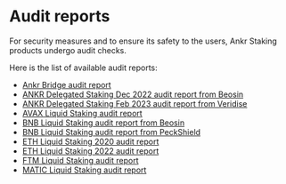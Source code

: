 # Audit reports

For security measures and to ensure its safety to the users, Ankr Staking products undergo audit checks.

Here is the list of available audit reports:
* [Ankr Bridge audit report](https://assets.ankr.com/earn/ankr_bridge_security_audit.pdf)
* [ANKR Delegated Staking Dec 2022 audit report from Beosin](https://assets.ankr.com/staking/smart_contract_security_audit.pdf)
* [ANKR Delegated Staking Feb 2023 audit report from Veridise](https://assets.ankr.com/staking/ankr_delegated_staking_audit_veridise.pdf)
* [AVAX Liquid Staking audit report](https://assets.ankr.com/staking/smart_contract_security_audit_avax_beosin.pdf)
* [BNB Liquid Staking audit report from Beosin](http://assets.ankr.com/earn/smart_contract_security_audit_bnb.pdf)
* [BNB Liquid Staking audit report from PeckShield](https://assets.ankr.com/staking/smart_contract_security_audit_bnb_peckshield.pdf)
* [ETH Liquid Staking 2020 audit report](https://assets.ankr.com/files/stkr_smart_contract_auditing_report.pdf)
* [ETH Liquid Staking 2022 audit report](https://assets.ankr.com/staking/smart_contract_security_audit_aeth_beosin.pdf)
* [FTM Liquid Staking audit report](http://assets.ankr.com/earn/smart_contract_security_audit_ftm.pdf)
* [MATIC Liquid Staking audit report](https://assets.ankr.com/staking/smart_contract_security_audit_matic.pdf)
